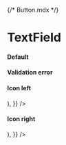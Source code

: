 {/* Button.mdx */}





<Meta title="Form/TextField/Guideline" />

<style>
  {`
    .MuiFormHelperText-root.Mui-error {
      color: #d32f2f !important;
    }
  `}
</style>

<ThemeProvider theme={theme}>

# TextField

#### Default

<Box marginBottom={2}>
  <TextField
    id="field"
    name="field"
    type="text"
    label="Label"
    variant="standard"
    fullWidth
    InputLabelProps={{ shrink: true }}
  />
</Box>

#### Validation error

<Box marginBottom={2}>
  <TextField
    id="field"
    name="field"
    type="text"
    label="Label"
    variant="standard"
    fullWidth
    InputLabelProps={{ shrink: true }}
    error={true}
    helperText="Error text"
  />
</Box>

#### Icon left

<Box marginBottom={2}>
  <TextField
    id="field"
    name="field"
    type="text"
    label="Label"
    variant="standard"
    fullWidth
    InputLabelProps={{ shrink: true }}
    InputProps={{
      startAdornment: (
        <InputAdornment position="start">
          <Icon size={20} icon={IconEnum.EYE_ACCESS} />
        </InputAdornment>
      ),
    }}
  />
</Box>

#### Icon right

<Box marginBottom={2}>
  <TextField
    id="field"
    name="field"
    type="text"
    label="Label"
    variant="standard"
    fullWidth
    InputLabelProps={{ shrink: true }}
    InputProps={{
      endAdornment: (
        <InputAdornment position="end">
          <Icon size={20} icon={IconEnum.EYE_ACCESS} />
        </InputAdornment>
      ),
    }}
  />
</Box>

</ThemeProvider>
